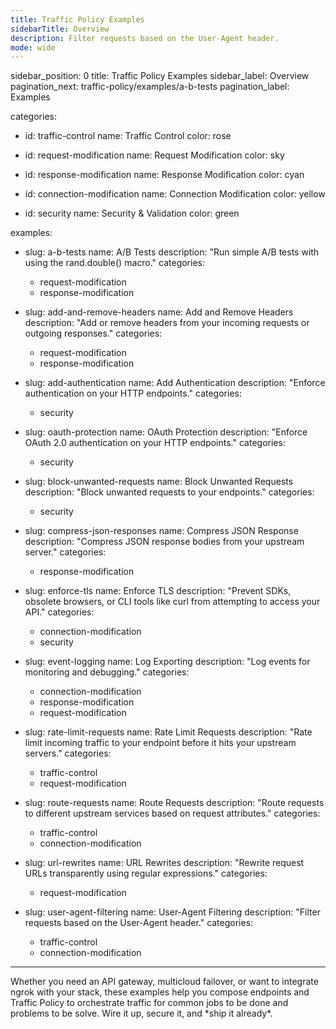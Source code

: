 ```yaml
---
title: Traffic Policy Examples
sidebarTitle: Overview
description: Filter requests based on the User-Agent header.
mode: wide
---
```


sidebar_position: 0
title: Traffic Policy Examples
sidebar_label: Overview
pagination_next: traffic-policy/examples/a-b-tests
pagination_label: Examples

categories:
  - id: traffic-control
    name: Traffic Control
    color: rose

  - id: request-modification
    name: Request Modification
    color: sky

  - id: response-modification
    name: Response Modification
    color: cyan

  - id: connection-modification
    name: Connection Modification
    color: yellow

  - id: security
    name: Security & Validation
    color: green

examples:
  - slug: a-b-tests
    name: A/B Tests
    description: "Run simple A/B tests with using the rand.double() macro."
    categories:
      - request-modification
      - response-modification

  - slug: add-and-remove-headers
    name: Add and Remove Headers
    description: "Add or remove headers from your incoming requests or outgoing responses."
    categories:
      - request-modification
      - response-modification

  - slug: add-authentication
    name: Add Authentication
    description: "Enforce authentication on your HTTP endpoints."
    categories:
      - security

  - slug: oauth-protection
    name: OAuth Protection
    description: "Enforce OAuth 2.0 authentication on your HTTP endpoints."
    categories:
      - security

  - slug: block-unwanted-requests
    name: Block Unwanted Requests
    description: "Block unwanted requests to your endpoints."
    categories:
      - security

  - slug: compress-json-responses
    name: Compress JSON Response
    description: "Compress JSON response bodies from your upstream server."
    categories:
      - response-modification

  - slug: enforce-tls
    name: Enforce TLS
    description: "Prevent SDKs, obsolete browsers, or CLI tools like curl from attempting to access your API."
    categories:
      - connection-modification
      - security

  - slug: event-logging
    name: Log Exporting
    description: "Log events for monitoring and debugging."
    categories:
      - connection-modification
      - response-modification
      - request-modification

  - slug: rate-limit-requests
    name: Rate Limit Requests
    description: "Rate limit incoming traffic to your endpoint before it hits your upstream servers."
    categories:
      - traffic-control
      - request-modification

  - slug: route-requests
    name: Route Requests
    description: "Route requests to different upstream services based on request attributes."
    categories:
      - traffic-control
      - connection-modification

  - slug: url-rewrites
    name: URL Rewrites
    description: "Rewrite request URLs transparently using regular expressions."
    categories:
      - request-modification

  - slug: user-agent-filtering
    name: User-Agent Filtering
    description: "Filter requests based on the User-Agent header."
    categories:
      - traffic-control
      - connection-modification
---



<p className="lg:text-lg">Whether you need an API gateway, multicloud failover, or want to integrate ngrok with your stack, these examples help you compose endpoints and Traffic Policy to orchestrate traffic for common jobs to be done and problems to be solve. Wire it up, secure it, and *ship it already*.</p>

<ExampleHub parentDir="traffic-policy" examples={frontMatter.examples} categories={frontMatter.categories} />
